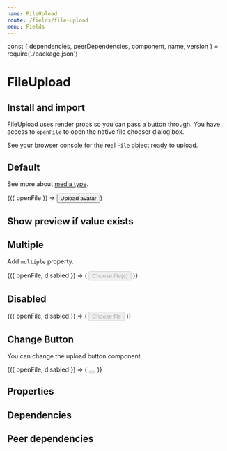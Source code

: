 ```yaml
---
name: FileUpload
route: /fields/file-upload
menu: Fields
---
```


const { dependencies, peerDependencies, component, name, version } = require('./package.json')

# FileUpload

<TagVersion version={version} name={name} />

## Install and import

<Usage component={component} name={name} peerDependencies={peerDependencies} />

FileUpload uses render props so you can pass a button through. You have access to `openFile` to open the native file chooser dialog box.

See your browser console for the real `File` object ready to upload.

## Default

See more about [media type](http://www.iana.org/assignments/media-types/media-types.xhtml).

<Playground>
  <Form initialValues={{}}>
    <ConnectedField
      component={FileUpload}
      accept="image/*"
      name="avatar"
      label="Avatar"
      hint="Files must be <200MB"
      required
      onAddFile={console.debug}
      onRemoveFile={console.debug}
      onError={console.error}
    >
      {({ openFile }) => <Button onClick={openFile}>Upload avatar</Button>}
    </ConnectedField>
  </Form>
</Playground>

## Show preview if value exists

<Playground>
  <Form
    initialValues={{
      file: 'https://doc-exemple/example.docx?v=63731713698'
    }}
  >
    <ConnectedField
      component={FileUpload}
      accept="image/*"
      name="file"
      label="File"
      hint="Files must be <200MB"
      required
      onAddFile={console.debug}
      onRemoveFile={console.debug}
    />
  </Form>
</Playground>

## Multiple

Add `multiple` property.

<Playground>
  <Form initialValues={{}}>
    <ConnectedField
      component={FileUpload}
      accept="application/pdf"
      name="files"
      label="Files"
      hint="Files must be <200MB"
      multiple
      onAddFile={console.debug}
      onRemoveFile={console.debug}
      required
    >
      {({ openFile, disabled }) => (
        <Button onClick={openFile} variant="secondary" disabled={disabled}>
          Choose file(s)
        </Button>
      )}
    </ConnectedField>
  </Form>
</Playground>

## Disabled

<Playground wrapper="withoutMargin">
  <Form initialValues={{}}>
    <ConnectedField component={FileUpload} disabled name="disabled">
      {({ openFile, disabled }) => (
        <Button onClick={openFile} disabled={disabled}>
          Choose file
        </Button>
      )}
    </ConnectedField>
  </Form>
</Playground>

## Change Button

You can change the upload button component.

<Playground wrapper="withoutMargin">
  <Form initialValues={{}}>
    <ConnectedField component={FileUpload} name="custom">
      {({ openFile, disabled }) => (
        <Button size="xl" shape="circle" onClick={openFile} disabled={disabled}>
          <UploadIcon size="xl" />
        </Button>
      )}
    </ConnectedField>
  </Form>
</Playground>

## Properties

<Props of={FileUpload} />

## Dependencies

<Dependencies dependencies={dependencies} />

## Peer dependencies

<Dependencies dependencies={peerDependencies} />
